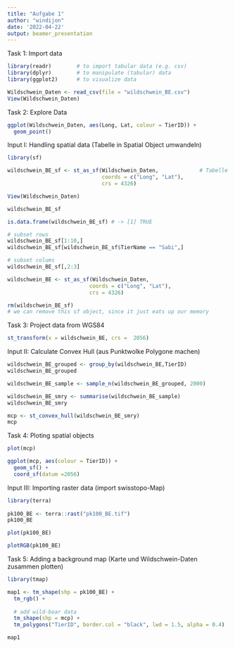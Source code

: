 ```yaml
---
title: "Aufgabe 1"
author: "windijon"
date: '2022-04-22'
output: beamer_presentation
---
```



Task 1: Import data

```r

library(readr)        # to import tabular data (e.g. csv)
library(dplyr)        # to manipulate (tabular) data
library(ggplot2)      # to visualize data

Wildschwein_Daten <- read_csv(file = "wildschwein_BE.csv")
View(Wildschwein_Daten)

```


Task 2: Explore Data

```r

ggplot(Wildschwein_Daten, aes(Long, Lat, colour = TierID)) +
  geom_point()

```


Input I: Handling spatial data (Tabelle in Spatial Object umwandeln)

```r

library(sf)

wildschwein_BE_sf <- st_as_sf(Wildschwein_Daten,             # Tabelle in Spatial Object umwandeln
                              coords = c("Long", "Lat"), 
                              crs = 4326)

View(Wildschwein_Daten)

wildschwein_BE_sf

is.data.frame(wildschwein_BE_sf) # -> [1] TRUE

# subset rows
wildschwein_BE_sf[1:10,]
wildschwein_BE_sf[wildschwein_BE_sf$TierName == "Sabi",]

# subset colums
wildschwein_BE_sf[,2:3]

wildschwein_BE <- st_as_sf(Wildschwein_Daten, 
                          coords = c("Long", "Lat"), 
                          crs = 4326)

rm(wildschwein_BE_sf) 
# we can remove this sf object, since it just eats up our memory

```


Task 3: Project data from WGS84

```r

st_transform(x = wildschwein_BE, crs =  2056)

```


Input II: Calculate Convex Hull (aus Punktwolke Polygone machen)

```r

wildschwein_BE_grouped <- group_by(wildschwein_BE,TierID)
wildschwein_BE_grouped

wildschwein_BE_sample <- sample_n(wildschwein_BE_grouped, 2000)

wildschwein_BE_smry <- summarise(wildschwein_BE_sample)
wildschwein_BE_smry

mcp <- st_convex_hull(wildschwein_BE_smry)
mcp

```


Task 4: Ploting spatial objects

```r

plot(mcp)

ggplot(mcp, aes(colour = TierID)) +
  geom_sf() +
  coord_sf(datum =2056)

```


Input III: Importing raster data (import swisstopo-Map)

```r

library(terra)
  
pk100_BE <- terra::rast("pk100_BE.tif")
pk100_BE

plot(pk100_BE)

plotRGB(pk100_BE)

```


Task 5: Adding a background map (Karte und Wildschwein-Daten zusammen plotten)

```r

library(tmap)

map1 <- tm_shape(shp = pk100_BE) + 
  tm_rgb() +
  
  # add wild-boar data
  tm_shape(shp = mcp) +
  tm_polygons("TierID", border.col = "black", lwd = 1.5, alpha = 0.4)    # alpha = transparency

map1

```

